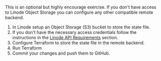 This is an optional but highly encourage exercise. If you don't have access to Linode Object Storage you can configure any other compatible remote backend.

1. In Linode setup an Object Storage (S3) bucket to store the state file. 
2. If you don't have the necessary access credentials follow the instructions in the [Linode API Requirements](/requirements/linode-api) section. 
3. Configure Terraform to store the state file in the remote backend.
4. Run Terraform 
5. Commit your changes and push them to GitHub. 